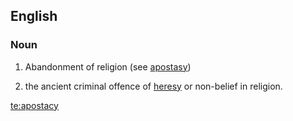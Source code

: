 ==English==
{{wikipedia}}

===Noun===
{{en-noun|apostacies}}

# Abandonment of religion (see [[apostasy]])
# {{lb|en|legal}} the ancient criminal offence of [[heresy]] or non-belief in religion.

[[te:apostacy]]